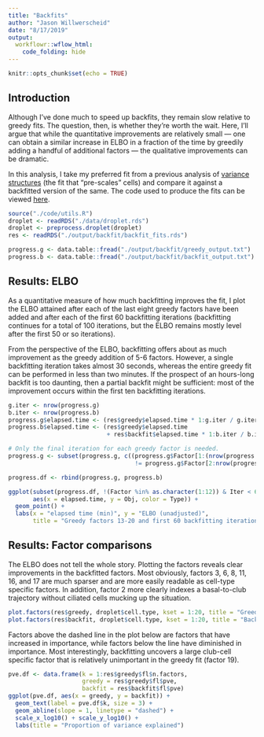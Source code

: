```yaml
---
title: "Backfits"
author: "Jason Willwerscheid"
date: "8/17/2019"
output:
  workflowr::wflow_html:
    code_folding: hide
---
```


```r
knitr::opts_chunk$set(echo = TRUE)
```

## Introduction

Although I've done much to speed up backfits, they remain slow relative to greedy fits. The question, then, is whether they're worth the wait. Here, I'll argue that while the quantitative improvements are relatively small --- one can obtain a similar increase in ELBO in a fraction of the time by greedily adding a handful of additional factors --- the qualitative improvements can be dramatic.

In this analysis, I take my preferred fit from a previous analysis of [variance structures](var_type.html) (the fit that "pre-scales" cells) and compare it against a backfitted version of the same. The code used to produce the fits can be viewed [here](https://github.com/willwerscheid/scFLASH/blob/master/code/backfit/backfit_fits.R).

```r
source("./code/utils.R")
droplet <- readRDS("./data/droplet.rds")
droplet <- preprocess.droplet(droplet)
res <- readRDS("./output/backfit/backfit_fits.rds")

progress.g <- data.table::fread("./output/backfit/greedy_output.txt")
progress.b <- data.table::fread("./output/backfit/backfit_output.txt")
```

## Results: ELBO

As a quantitative measure of how much backfitting improves the fit, I plot the ELBO attained after each of the last eight greedy factors have been added and after each of the first 60 backfitting iterations (backfitting continues for a total of 100 iterations, but the ELBO remains mostly level after the first 50 or so iterations).

From the perspective of the ELBO, backfitting offers about as much improvement as the greedy addition of 5-6 factors. However, a single backfitting iteration takes almost 30 seconds, whereas the entire greedy fit can be performed in less than two minutes. If the prospect of an hours-long backfit is too daunting, then a partial backfit might be sufficient: most of the improvement occurs within the first ten backfitting iterations.

```r
g.iter <- nrow(progress.g)
b.iter <- nrow(progress.b)
progress.g$elapsed.time <- (res$greedy$elapsed.time * 1:g.iter / g.iter) / 60
progress.b$elapsed.time <- (res$greedy$elapsed.time 
                            + res$backfit$elapsed.time * 1:b.iter / b.iter) / 60

# Only the final iteration for each greedy factor is needed.
progress.g <- subset(progress.g, c((progress.g$Factor[1:(nrow(progress.g) - 1)]
                                    != progress.g$Factor[2:nrow(progress.g)]), TRUE))

progress.df <- rbind(progress.g, progress.b)

ggplot(subset(progress.df, !(Factor %in% as.character(1:12)) & Iter < 61), 
       aes(x = elapsed.time, y = Obj, color = Type)) +
  geom_point() +
  labs(x = "elapsed time (min)", y = "ELBO (unadjusted)",
       title = "Greedy factors 13-20 and first 60 backfitting iterations")
```

## Results: Factor comparisons

The ELBO does not tell the whole story. Plotting the factors reveals clear improvements in the backfitted factors. Most obviously, factors 3, 6, 8, 11, 16, and 17 are much sparser and are more easily readable as cell-type specific factors. In addition, factor 2 more clearly indexes a basal-to-club trajectory without ciliated cells mucking up the situation.

```r
plot.factors(res$greedy, droplet$cell.type, kset = 1:20, title = "Greedy")
plot.factors(res$backfit, droplet$cell.type, kset = 1:20, title = "Backfit")
```

Factors above the dashed line in the plot below are factors that have increased in importance, while factors below the line have diminished in importance. Most interestingly, backfitting uncovers a large club-cell specific factor that is relatively unimportant in the greedy fit (factor 19).

```r
pve.df <- data.frame(k = 1:res$greedy$fl$n.factors, 
                     greedy = res$greedy$fl$pve, 
                     backfit = res$backfit$fl$pve)
ggplot(pve.df, aes(x = greedy, y = backfit)) +
  geom_text(label = pve.df$k, size = 3) + 
  geom_abline(slope = 1, linetype = "dashed") + 
  scale_x_log10() + scale_y_log10() +
  labs(title = "Proportion of variance explained")
```

